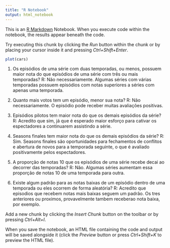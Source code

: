 ```yaml
---
title: "R Notebook"
output: html_notebook
---
```


This is an [R Markdown](http://rmarkdown.rstudio.com) Notebook. When you execute code within the notebook, the results appear beneath the code. 

Try executing this chunk by clicking the *Run* button within the chunk or by placing your cursor inside it and pressing *Ctrl+Shift+Enter*. 

```r
plot(cars)
```

1. Os episódios de uma série com duas temporadas, ou menos, possuem maior nota do que episódios de uma série com três ou mais temporadas?
R: Não necessariamente. Algumas séries com várias temporadas possuem episódios com notas superiores a séries com apenas uma temporada.

2. Quanto mais votos tem um episódio, menor sua nota?
R: Não necessariamente. O episódio pode receber muitas avaliações positivas.

3. Episódios pilotos tem maior nota do que os demais episódios da série?
R: Acredito que sim, já que é esperado maior esforço para cativar os espectadores a continuarem assistindo a série.

4. Seasons finales tem maior nota do que os demais episódios da série?
R: Sim. Seasons finales são oportunidades para fechamentos de conflitos e abertura de novos para a temporada seguinte, o que é avaliado positivamente pelos espectadores.

5. A proporção de notas 10 que os episódios de uma série recebe decai ao decorrer das temporadas?
R: Não. Algumas séries aumentam essa proporção de notas 10 de uma temporada para outra.

6. Existe algum padrão para as notas baixas de um episódio dentro de uma temporada ou eles ocorrem de forma aleatória?
R: Acredito que episodios que recebem notas mais baixas seguem um padrão. Os tres anteriores ou proximos, provavelmente tambem receberao nota baixa, por exemplo.

Add a new chunk by clicking the *Insert Chunk* button on the toolbar or by pressing *Ctrl+Alt+I*.

When you save the notebook, an HTML file containing the code and output will be saved alongside it (click the *Preview* button or press *Ctrl+Shift+K* to preview the HTML file).
